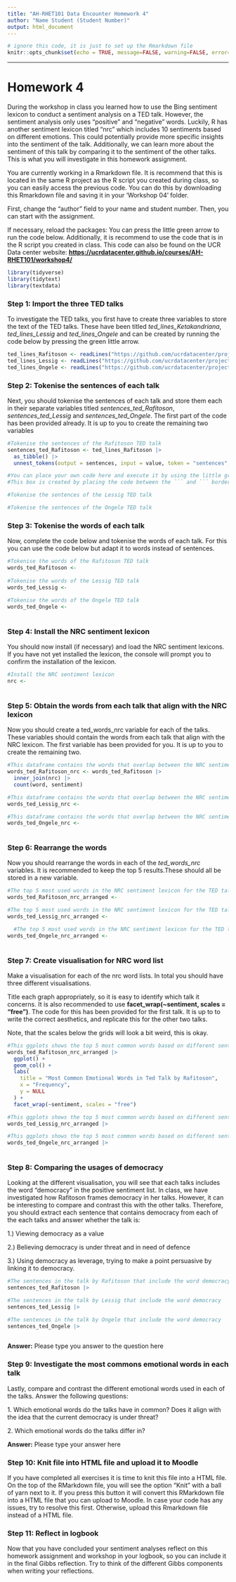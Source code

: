 ```yaml
---
title: "AH-RHET101 Data Encounter Homework 4"
author: "Name Student (Student Number)"
output: html_document
---
```


```r
# ignore this code, it is just to set up the Rmarkdown file
knitr::opts_chunk$set(echo = TRUE, message=FALSE, warning=FALSE, error=FALSE)
```

------------------------------------------------------------------------
# Homework 4

During the workshop in class you learned how to use the Bing sentiment lexicon to conduct a sentiment analysis on a TED talk. However, the sentiment analysis only uses "positive" and "negative" words. Luckily, R has another sentiment lexicon titled "nrc" which includes 10 sentiments based on different emotions. This could potentially provide more specific insights into the sentiment of the talk. Additionally, we can learn more about the sentiment of this talk by comparing it to the sentiment of the other talks. This is what you will investigate in this homework assignment.

You are currently working in a Rmarkdown file. It is recommend that this is located in the same R project as the R script you created during class, so you can easily access the previous code. You can do this by downloading this Rmarkdown file and saving it in your 'Workshop 04' folder.

First, change the "author" field to your name and student number. Then, you can start with the assignment.

If necessary, reload the packages: You can press the little green arrow to run the code below. Additionally, it is recommend to use the code that is in the R script you created in class. This code can also be found on the UCR Data center website: [**https://ucrdatacenter.github.io/courses/AH-RHET101/workshop4/**](https://ucrdatacenter.github.io/courses/AH-RHET101/workshop4/){.uri}

```r
library(tidyverse)
library(tidytext)
library(textdata)
```

### Step 1: Import the three TED talks

To investigate the TED talks, you first have to create three variables to store the text of the TED talks. These have been titled *ted_lines_Ketakandriana*, *ted_lines_Lessig* and *ted_lines_Ongele* and can be created by running the code below by pressing the green little arrow.

```r
ted_lines_Rafitoson <- readLines("https://github.com/ucrdatacenter/projects/raw/refs/heads/main/AH-RHET101/2025h1/Texts/Ted_Talk_Ketakandriana_Rafitoson.txt")
ted_lines_Lessig <- readLines("https://github.com/ucrdatacenter/projects/raw/refs/heads/main/AH-RHET101/2025h1/Texts/Ted_Talk_Lawrence_Lessig.txt")
ted_lines_Ongele <- readLines("https://github.com/ucrdatacenter/projects/raw/refs/heads/main/AH-RHET101/2025h1/Texts/Ted_Talk_Sofia_Ongele.txt")
```

### Step 2: Tokenise the sentences of each talk

Next, you should tokenise the sentences of each talk and store them each in their separate variables titled *sentences_ted_Rafitoson*, *sentences_ted_Lessig* and *sentences_ted_Ongele*. The first part of the code has been provided already. It is up to you to create the remaining two variables

```r
#Tokenise the sentences of the Rafitoson TED talk
sentences_ted_Rafitoson <- ted_lines_Rafitoson |>
  as_tibble() |> 
  unnest_tokens(output = sentences, input = value, token = "sentences", to_lower = FALSE)

#You can place your own code here and execute it by using the little green arrow.
#This box is created by placing the code between the ``` and ``` borders as well as the {r} message. This is good to know in case you accidentally delete one, or want to add another box yourself.

#Tokenise the sentences of the Lessig TED talk

#Tokenise the sentences of the Ongele TED talk


```

### Step 3: Tokenise the words of each talk

Now, complete the code below and tokenise the words of each talk. For this you can use the code below but adapt it to words instead of sentences.

```r
#Tokenise the words of the Rafitoson TED talk
words_ted_Rafitoson <-
  
#Tokenise the words of the Lessig TED talk
words_ted_Lessig <-
  
#Tokenise the words of the Ongele TED talk
words_ted_Ongele <-
  
```

### Step 4: Install the NRC sentiment lexicon

You should now install (if necessary) and load the NRC sentiment lexicons. If you have not yet installed the lexicon, the console will prompt you to confirm the installation of the lexicon.

```r
#Install the NRC sentiment lexicon
nrc <-
  
```

### Step 5: Obtain the words from each talk that align with the NRC lexicon

Now you should create a ted_words_nrc variable for each of the talks. These variables should contain the words from each talk that align with the NRC lexicon. The first variable has been provided for you. It is up to you to create the remaining two.

```r
#This dataframe contains the words that overlap between the NRC sentiment lexicon and the TED talk by Rafitoson
words_ted_Rafitoson_nrc <- words_ted_Rafitoson |>
  inner_join(nrc) |>  
  count(word, sentiment)

#This dataframe contains the words that overlap between the NRC sentiment lexicon and the TED talk by Lessig
words_ted_Lessig_nrc <- 

#This dataframe contains the words that overlap between the NRC sentiment lexicon and the TED talk by Ongele
words_ted_Ongele_nrc <- 
  
```

### Step 6: Rearrange the words

Now you should rearrange the words in each of the *ted_words_nrc* variables. It is recommended to keep the top 5 results.These should all be stored in a new variable.

```r
#The top 5 most used words in the NRC sentiment lexicon for the TED talk by Rafitoson
words_ted_Rafitoson_nrc_arranged <-

#The top 5 most used words in the NRC sentiment lexicon for the TED talk by Lessig
words_ted_Lessig_nrc_arranged <-

  #The top 5 most used words in the NRC sentiment lexicon for the TED talk by Ongele
words_ted_Ongele_nrc_arranged <-
  
```

### Step 7: Create visualisation for NRC word list

Make a visualisation for each of the nrc word lists. In total you should have three different visualisations.

Title each graph appropriately, so it is easy to identify which talk it concerns. It is also recommended to use **facet_wrap(\~sentiment, scales = "free")**. The code for this has been provided for the first talk. It is up to to write the correct aesthetics, and replicate this for the other two talks.

Note, that the scales below the grids will look a bit weird, this is okay.

```r
#This ggplots shows the top 5 most common words based on different sentiments in the TED talk by Rafitoson
words_ted_Rafitoson_nrc_arranged |> 
  ggplot() + 
  geom_col() + 
  labs(
    title = "Most Common Emotional Words in Ted Talk by Rafitoson",
    x = "Frequency", 
    y = NULL
  ) +
  facet_wrap(~sentiment, scales = "free")

#This ggplots shows the top 5 most common words based on different sentiments in the TED talk by Lessig
words_ted_Lessig_nrc_arranged |>

#This ggplots shows the top 5 most common words based on different sentiments in the TED talk by Ongele
words_ted_Ongele_nrc_arranged |>
  
```


### Step 8: Comparing the usages of democracy

Looking at the different visualisation, you will see that each talks includes the word "democracy" in the positive sentiment list. In class, we have investigated how Rafitoson frames democracy in her talks. However, it can be interesting to compare and contrast this with the other talks. Therefore, you should extract each sentence that contains democracy from each of the each talks and answer whether the talk is:

1.) Viewing democracy as a value

2.) Believing democracy is under threat and in need of defence

3.) Using democracy as leverage, trying to make a point persuasive by linking it to democracy.

```r
#The sentences in the talk by Rafitoson that include the word democracy
sentences_ted_Rafitoson |> 

#The sentences in the talk by Lessig that include the word democracy
sentences_ted_Lessig |> 

#The sentences in the talk by Ongele that include the word democracy
sentences_ted_Ongele |> 
  
```

**Answer:** Please type you answer to the question here

### Step 9: Investigate the most commons emotional words in each talk

Lastly, compare and contrast the different emotional words used in each of the talks. Answer the following questions:

1\. Which emotional words do the talks have in common? Does it align with the idea that the current democracy is under threat?

2\. Which emotional words do the talks differ in?

**Answer:** Please type your answer here

### Step 10: Knit file into HTML file and upload it to Moodle

If you have completed all exercises it is time to knit this file into a HTML file. On the top of the RMarkdown file, you will see the option "Knit" with a ball of yarn next to it. If you press this button it will convert this RMarkdown file into a HTML file that you can upload to Moodle. In case your code has any issues, try to resolve this first. Otherwise, upload this Rmarkdown file instead of a HTML file.

### Step 11: Reflect in logbook

Now that you have concluded your sentiment analyses reflect on this homework assignment and workshop in your logbook, so you can include it in the final Gibbs reflection. Try to think of the different Gibbs components when writing your reflections.
